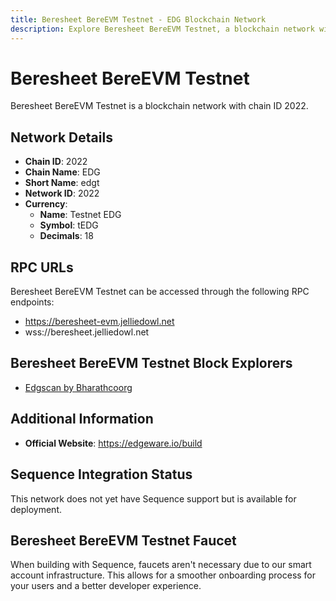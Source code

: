 ```yaml
--- 
title: Beresheet BereEVM Testnet - EDG Blockchain Network
description: Explore Beresheet BereEVM Testnet, a blockchain network with chain ID 2022. Learn about its native currency, Testnet EDG, and how to interact with the network.
---
```


# Beresheet BereEVM Testnet

Beresheet BereEVM Testnet is a blockchain network with chain ID 2022.

## Network Details

- **Chain ID**: 2022
- **Chain Name**: EDG
- **Short Name**: edgt
- **Network ID**: 2022
- **Currency**: 
  - **Name**: Testnet EDG
  - **Symbol**: tEDG
  - **Decimals**: 18

## RPC URLs

Beresheet BereEVM Testnet can be accessed through the following RPC endpoints:

- https://beresheet-evm.jelliedowl.net
- wss://beresheet.jelliedowl.net

## Beresheet BereEVM Testnet Block Explorers

- [Edgscan by Bharathcoorg](https://testnet.edgscan.live)

## Additional Information

- **Official Website**: https://edgeware.io/build

## Sequence Integration Status

This network does not yet have Sequence support but is available for deployment.

## Beresheet BereEVM Testnet Faucet

When building with Sequence, faucets aren't necessary due to our smart account infrastructure. This allows for a smoother onboarding process for your users and a better developer experience.
